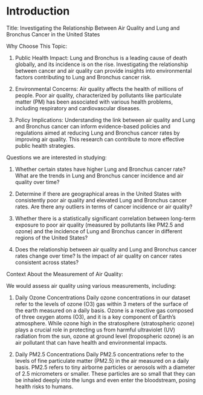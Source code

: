 # Introduction
Title: Investigating the Relationship Between Air Quality and Lung and Bronchus Cancer in the United States

Why Choose This Topic:

1. Public Health Impact: Lung and Bronchus is a leading cause of death globally, and its incidence is on the rise. Investigating the relationship between cancer and air quality can provide insights into environmental factors contributing to Lung and Bronchus cancer risk.

2. Environmental Concerns: Air quality affects the health of millions of people. Poor air quality, characterized by pollutants like particulate matter (PM) has been associated with various health problems, including respiratory and cardiovascular diseases.

3. Policy Implications: Understanding the link between air quality and Lung and Bronchus cancer can inform evidence-based policies and regulations aimed at reducing Lung and Bronchus cancer rates by improving air quality. This research can contribute to more effective public health strategies.

Questions we are interested in studying:

1. Whether certain states have higher Lung and Bronchus cancer rate? What are the trends in Lung and Bronchus cancer incidence and air quality over time?

2. Determine if there are geographical areas in the United States with consistently poor air quality and elevated Lung and Bronchus cancer rates. Are there any outliers in terms of cancer incidence or air quality?

3. Whether there is a statistically significant correlation between long-term exposure to poor air quality (measured by pollutants like PM2.5 and ozone) and the incidence of Lung and Bronchus cancer in different regions of the United States?

4. Does the relationship between air quality and Lung and Bronchus cancer rates change over time? Is the impact of air quality on cancer rates consistent across states?

Context About the Measurement of Air Quality:

We would assess air quality using various measurements, including:

1. Daily Ozone Concentrations
Daily ozone concentrations in our dataset refer to the levels of ozone (O3) gas within 3 meters of the surface of the earth measured on a daily basis. Ozone is a reactive gas composed of three oxygen atoms (O3), and it is a key component of Earth's atmosphere. While ozone high in the stratosphere (stratospheric ozone) plays a crucial role in protecting us from harmful ultraviolet (UV) radiation from the sun, ozone at ground level (tropospheric ozone) is an air pollutant that can have health and environmental impacts.

2. Daily PM2.5 Concentrations
Daily PM2.5 concentrations refer to the levels of fine particulate matter (PM2.5) in the air measured on a daily basis. PM2.5 refers to tiny airborne particles or aerosols with a diameter of 2.5 micrometers or smaller. These particles are so small that they can be inhaled deeply into the lungs and even enter the bloodstream, posing health risks to humans.


